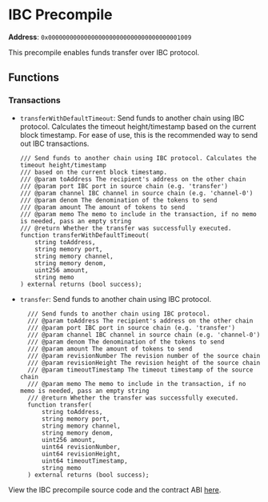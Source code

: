 
# IBC Precompile

**Address**: `0x0000000000000000000000000000000000001009`

This precompile enables funds transfer over IBC protocol.

## Functions

### Transactions

- `transferWithDefaultTimeout`: Send funds to another chain using IBC protocol.
  Calculates the timeout height/timestamp based on the current block timestamp.
  For ease of use, this is the recommended way to send out IBC transactions.

  ```solidity copy
  /// Send funds to another chain using IBC protocol. Calculates the timeout height/timestamp
  /// based on the current block timestamp.
  /// @param toAddress The recipient's address on the other chain
  /// @param port IBC port in source chain (e.g. 'transfer')
  /// @param channel IBC channel in source chain (e.g. 'channel-0')
  /// @param denom The denomination of the tokens to send
  /// @param amount The amount of tokens to send
  /// @param memo The memo to include in the transaction, if no memo is needed, pass an empty string
  /// @return Whether the transfer was successfully executed.
  function transferWithDefaultTimeout(
      string toAddress,
      string memory port,
      string memory channel,
      string memory denom,
      uint256 amount,
      string memo
  ) external returns (bool success);
  ```

- `transfer`: Send funds to another chain using IBC protocol.

  ```solidity copy
    /// Send funds to another chain using IBC protocol.
    /// @param toAddress The recipient's address on the other chain
    /// @param port IBC port in source chain (e.g. 'transfer')
    /// @param channel IBC channel in source chain (e.g. 'channel-0')
    /// @param denom The denomination of the tokens to send
    /// @param amount The amount of tokens to send
    /// @param revisionNumber The revision number of the source chain
    /// @param revisionHeight The revision height of the source chain
    /// @param timeoutTimestamp The timeout timestamp of the source chain
    /// @param memo The memo to include in the transaction, if no memo is needed, pass an empty string
    /// @return Whether the transfer was successfully executed.
    function transfer(
        string toAddress,
        string memory port,
        string memory channel,
        string memory denom,
        uint256 amount,
        uint64 revisionNumber,
        uint64 revisionHeight,
        uint64 timeoutTimestamp,
        string memo
    ) external returns (bool success);
  ```

<Callout type="info">View the IBC precompile source code and the contract ABI [here](https://github.com/she-protocol/she-chain/tree/main/precompiles/ibc).</Callout>
